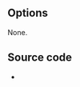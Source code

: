 {{Module|name=sdp|type=Access|description=[[Session Description Protocol]]: Fake input for <code>sdp://</code> scheme|sc=sdp}}

== Options ==
None.

== Source code ==
* {{VLCSourceFile|modules/access/sdp.c}}

{{Documentation}}
